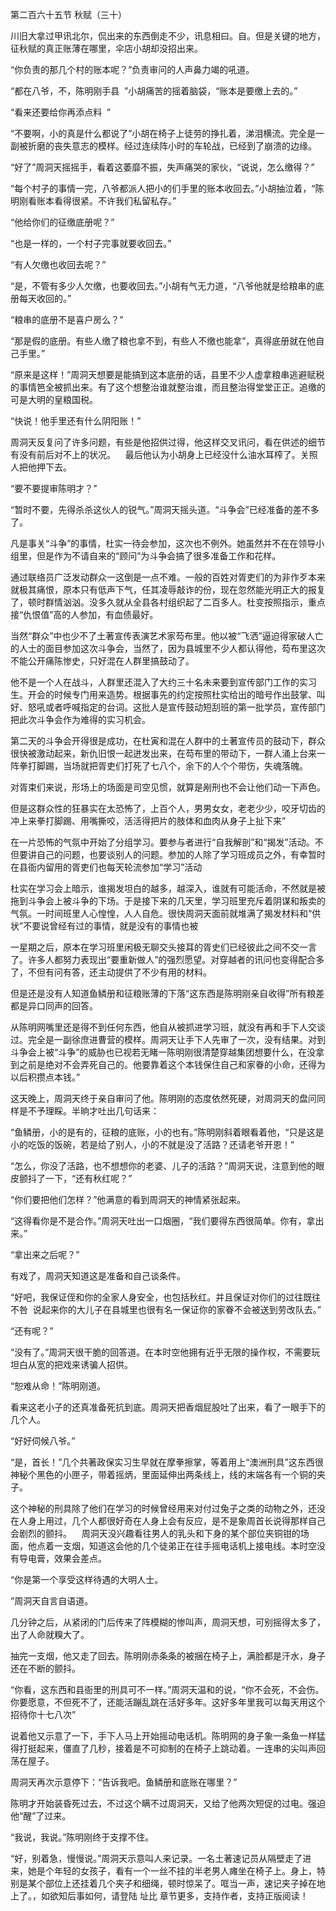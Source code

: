 

第二百六十五节 秋赋（三十）

川旧大拿过甲讯北尔，侃出来的东西倒走不少，讯息相曰。自。但是关键的地方，征秋赋的真正账薄在哪里，伞店小胡却没招出来。

“你负责的那几个村的账本呢？”负责审问的人声鼻力竭的吼道。

“都在八爷，不，陈明刚手县  ”小胡痛苦的摇着脑袋，“账本是要缴上去的。”

“看来还要给你再添点料  ”

“不要啊，小的真是什么都说了”小胡在椅子上徒劳的挣扎着，涕泪横流。完全是一副被折磨的丧失意志的模样。经过连续阵小时的车轮战，已经到了崩溃的边缘。

“好了”周洞天摇摇手，看着这萎靡不振，失声痛哭的家伙，“说说，怎么缴得？”

“每个村子的事情一完，八爷都派人把小的们手里的账本收回去。”小胡抽泣着，“陈明刚看账本看得很紧。不许我们私留私存。”

“他给你们的征缴底册呢？”

“也是一样的，一个村子完事就要收回去。”

“有人欠缴也收回去呢？”

“是，不管有多少人欠缴，也要收回去。”小胡有气无力道，“八爷他就是给粮串的底册每天收回的。”

“粮串的底册不是喜户房么？”

“那是假的底册。有些人缴了粮也拿不到，有些人不缴也能拿”，真得底册就在他自己手里。”

“原来是这样！”周洞天想要是能搞到这本底册的话，县里不少人虚拿粮串逃避赋税的事情笆全被抓出来。有了这个想整治谁就整治谁，而且整治得堂堂正正。追缴的可是大明的皇粮国税。

“快说！他手里还有什么阴阳账！”

周洞天反复问了许多问题，有些是他招供过得，他这样交叉讯问，看在供述的细节有没有前后对不上的状况。    最后他认为小胡身上已经没什么油水耳榨了。关照人把他押下去。

“要不要提审陈明才？”

“暂时不要，先得杀杀这伙人的锐气。”周洞天摇头道。“斗争会”已经准备的差不多了。

凡是事关“斗争”的事情，杜实一待会参加，这次也不例外。她虽然并不在在领导小组里，但是作为不请自来的“顾问”为斗争会搞了很多准备工作和花样。

通过联络员广泛发动群众一这倒是一点不难。一般的百姓对胥吏们的为非作歹本来就极其痛恨，原本只有低声下气，任其凌辱敲诈的份，现在忽然能光明正大的报复了，顿时群情汹汹。没多久就从全县各村组织起了二百多人。杜变按照指示，重点接“仇恨值”高的人参加，有血债最好。

当然“群众”中也少不了土著宣传表演艺术家芶布里。他以被“飞洒”逼迫得家破人亡的人士的面目参加这次斗争会，当然了，因为县城里不少人都认得他，芶布里这次不能公开痛陈惨史，只好混在人群里搞鼓动了。

他不是一个人在战斗，人群里还混入了大约三十名未来要到宣传部门工作的实习生。开会的时候专门用来造势。根据事先的约定按照杜实给出的暗号作出鼓掌、叫好、怒吼或者呼喊指定的台词。这批人是宣传鼓动短刮班的第一批学员，宣传部门把此次斗争会作为难得的实习机会。

第二天的斗争会开得很是成功，在杜寅和混在人群中的土著宣传员的鼓动下，群众很快被激动起来，新仇旧恨一起迸发出来，在芶布里的带动下，一群人涌上台来一阵拳打脚踢，当场就把胥吏们打死了七八个，余下的人个个带伤，失魂落魄。

对胥束们来说，形场上的场面是司空见惯，就算是剐刑也不会让他们动一下声色。

但是这群众性的狂暴实在太恐怖了，上百个人，男男女女，老老少少，咬牙切齿的冲上来拳打脚踢、用嘴撕咬，活活得把片的肢体和血肉从身子上扯下来”

在一片恐怖的气氛中开始了分组学习。要参与者进行“自我解剖”和“揭发”活动。不但要讲自己的问题，也要谈别人的问题。参加的人除了学习班成员之外，有幸暂时在县衙内留用的胥吏们也每天轮流参加“学习”活动

杜实在学习会上暗示，谁揭发坦白的越多，越深入，谁就有可能活命，不然就是被拖到斗争会上被斗争的下场。于是接下来的几天里，学习班里充斥着阴谋和叛卖的气氛。一时间班里人心惶惶，人人自危。很快周洞天面前就堆满了揭发材料和“供状”不要说曾经有过的事情，就是没有的事情也被

一星期之后，原本在学习班里闲极无聊交头接耳的胥史们已经彼此之间不交一言了。许多人都努力表现出“要重新做人”的强烈愿望。对穿越者的讯问也变得配合多了，不但有问有答，还主动提供了不少有用的材料。

但是还是没有人知道鱼鳞册和征粮账薄的下落“这东西是陈明刚亲自收得”所有粮差都是异口同声的回答。

从陈明网嘴里还是得不到任何东西，他自从被抓进学习班，就没有再和手下人交谈过。完全是一副徐庶进曹营的模样。周洞天让手下人先审了一次，没有结果。对到斗争会上被“斗争”的威胁也已视若无睹一陈明刚很清楚穿越集团想要什么，在没拿到之前是绝对不会弄死自己的。他要靠着这个本钱保住自己和家眷的小命，还得为以后积攒点本钱。”

这天晚上，周洞天终于亲自审问了他。陈明刚的态度依然死硬，对周洞天的盘问同样是不予理睬。半晌才吐出几句话来：

“鱼鳞册，小的是有的，征粮的底账，小的也有。”陈明刚斜着眼看着他，“只是这是小的吃饭的饭碗，若是给了别人，小的不就是没了活路？还请老爷开恩！”

“怎么，你没了活路，也不想想你的老婆、儿子的活路？”周洞天说，注意到他的眼皮颤抖了一下，“还有秋红呢？”

“你们要把他们怎样？”他满意的看到周洞天的神情紧张起来。

“这得看你是不是合作。”周洞天吐出一口烟圈，“我们要得东西很简单。你有，拿出来。”

“拿出来之后呢？”

有戏了，周洞天知道这是准备和自己谈条件。

“好吧，我保证侄和你的全家人身安全，也包括秋红。并且保证对你们的过往既往不咎  说起来你的大儿子在县城里也很有名一保证你的家眷不会被送到劳改队去。”

“还有呢？”

“没有了。”周洞天很干脆的回答道。在本时空他拥有近乎无限的操作权，不需要玩坦白从宽的把戏来诱骗人招供。

“恕难从命！”陈明刚道。

看来这老小子的还真准备死抗到底。周洞天把香烟屁股吐了出来，看了一眼手下的几个人。

“好好伺候八爷。”

“是，首长！”几个共著政保实习生早就在摩拳擦掌，等着用上“澳洲刑具”这东西很神秘个黑色的小匣子，带着摇炳，里面延伸出两条线上，线的末端各有一个铜的夹子。

这个神秘的刑具除了他们在学习的时候曾经用来对付过兔子之类的动物之外，还没在人身上用过，几个人都很好奇在人身上会有反应，是不是象周首长说得那样自己会剧烈的颤抖。    周洞天没兴趣看往男人的乳头和下身的某个部位夹铜钳的场面，他点着一支烟，知道这会他的几个徒弟正在往手摇电话机上接电线。本时空没有导电膏，效果会差点。

“你是第一个享受这样待遇的大明人士。

”周洞天自言自语道。

几分钟之后，从紧闭的门后传来了阵模糊的惨叫声，周洞天想，可别摇得太多了，出了人命就糗大了。

抽完一支烟，他又走了回去。陈明刚赤条条的被捆在椅子上，满脸都是汗水，身子还在不断的颤抖。

“你看，这东西和县衙里的刑具可不一样。”周洞天温和的说，“你不会死，不会伤。你要愿意，不但死不了，还能活蹦乱跳在活好多年。这好多年里我可以每天用这个招待你十七八次”

说着他又示意了一下，手下人马上开始摇动电话机。陈明网的身子象一条鱼一样猛得打挺起来，僵直了几秒，接着是不可抑制的在椅子上跳动着。一连串的尖叫声回荡在屋子。

周洞天再次示意停下：“告诉我吧。鱼鳞册和底账在哪里？”

陈明才开始装昏死过去，不过这个瞒不过周洞天，又给了他两次短促的过电。强迫他“醒”了过来。

“我说，我说。”陈明刚终于支撑不住。

“好，别着急，慢慢说。”周洞天示意叫人来记录。一名土著速记员从隔壁走了进来，她是个年轻的女孩子，看有一个一丝不挂的半老男人瘫坐在椅子上。身上，特别是某个部位上还挂着几个夹子和细绳，顿时惊呆了。哐当一声，速记夹子掉在地上了。，如欲知后事如何，请登陆 址比 章节更多，支持作者，支持正版阅读！

